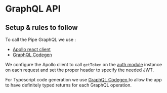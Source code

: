 
<Chatbot />

# GraphQL API

## Setup & rules to follow

To call the Pipe GraphQL we use :

- [ Apollo react client ](https://www.apollographql.com/docs/react/)
- [ GraphQL Codegen ](https://www.graphql-code-generator.com/docs/getting-started/index)

We configure the Apollo client to call `getToken` on the [auth module](./01-Authentication.mdx) instance on each request and set the proper header to specify the needed JWT.

For Typescript code generation we use [ GraphQL Codegen ](https://www.graphql-code-generator.com/docs/getting-started/index) to allow the app to have definitely typed returns for each GraphQL operation.
